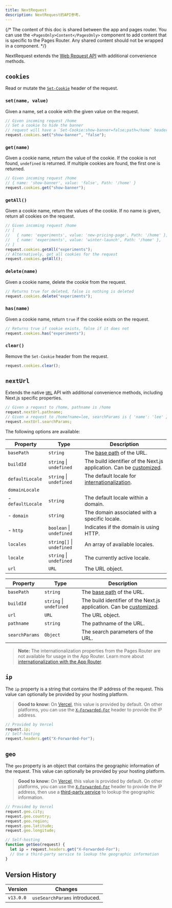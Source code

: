 ```yaml
---
title: NextRequest
description: NextRequest的API参考。
---
```


{/* The content of this doc is shared between the app and pages router. You can use the `<PagesOnly>Content</PagesOnly>` component to add content that is specific to the Pages Router. Any shared content should not be wrapped in a component. */}

NextRequest extends the [Web Request API](https://developer.mozilla.org/docs/Web/API/Request) with additional convenience methods.

## `cookies`

Read or mutate the [`Set-Cookie`](https://developer.mozilla.org/docs/Web/HTTP/Headers/Set-Cookie) header of the request.

### `set(name, value)`

Given a name, set a cookie with the given value on the request.

```ts
// Given incoming request /home
// Set a cookie to hide the banner
// request will have a `Set-Cookie:show-banner=false;path=/home` header
request.cookies.set("show-banner", "false");
```

### `get(name)`

Given a cookie name, return the value of the cookie. If the cookie is not found, `undefined` is returned. If multiple cookies are found, the first one is returned.

```ts
// Given incoming request /home
// { name: 'show-banner', value: 'false', Path: '/home' }
request.cookies.get("show-banner");
```

### `getAll()`

Given a cookie name, return the values of the cookie. If no name is given, return all cookies on the request.

```ts
// Given incoming request /home
// [
//   { name: 'experiments', value: 'new-pricing-page', Path: '/home' },
//   { name: 'experiments', value: 'winter-launch', Path: '/home' },
// ]
request.cookies.getAll("experiments");
// Alternatively, get all cookies for the request
request.cookies.getAll();
```

### `delete(name)`

Given a cookie name, delete the cookie from the request.

```ts
// Returns true for deleted, false is nothing is deleted
request.cookies.delete("experiments");
```

### `has(name)`

Given a cookie name, return `true` if the cookie exists on the request.

```ts
// Returns true if cookie exists, false if it does not
request.cookies.has("experiments");
```

### `clear()`

Remove the `Set-Cookie` header from the request.

```ts
request.cookies.clear();
```

## `nextUrl`

Extends the native [`URL`](https://developer.mozilla.org/docs/Web/API/URL) API with additional convenience methods, including Next.js specific properties.

```ts
// Given a request to /home, pathname is /home
request.nextUrl.pathname;
// Given a request to /home?name=lee, searchParams is { 'name': 'lee' }
request.nextUrl.searchParams;
```

The following options are available:

<PagesOnly>

| Property          | Type                      | Description                                                                                                                     |
| ----------------- | ------------------------- | ------------------------------------------------------------------------------------------------------------------------------- |
| `basePath`        | `string`                  | The [base path](/docs/pages/api-reference/next-config-js/basePath) of the URL.                                                  |
| `buildId`         | `string` \| `undefined`   | The build identifier of the Next.js application. Can be [customized](/docs/pages/api-reference/next-config-js/generateBuildId). |
| `defaultLocale`   | `string` \| `undefined`   | The default locale for [internationalization](/docs/pages/building-your-application/routing/internationalization).              |
| `domainLocale`    |                           |                                                                                                                                 |
| - `defaultLocale` | `string`                  | The default locale within a domain.                                                                                             |
| - `domain`        | `string`                  | The domain associated with a specific locale.                                                                                   |
| - `http`          | `boolean` \| `undefined`  | Indicates if the domain is using HTTP.                                                                                          |
| `locales`         | `string[]` \| `undefined` | An array of available locales.                                                                                                  |
| `locale`          | `string` \| `undefined`   | The currently active locale.                                                                                                    |
| `url`             | `URL`                     | The URL object.                                                                                                                 |

</PagesOnly>

<AppOnly>

| Property       | Type                    | Description                                                                                                                   |
| -------------- | ----------------------- | ----------------------------------------------------------------------------------------------------------------------------- |
| `basePath`     | `string`                | The [base path](/docs/app/api-reference/next-config-js/basePath) of the URL.                                                  |
| `buildId`      | `string` \| `undefined` | The build identifier of the Next.js application. Can be [customized](/docs/app/api-reference/next-config-js/generateBuildId). |
| `url`          | `URL`                   | The URL object.                                                                                                               |
| `pathname`     | `string`                | The pathname of the URL.                                                                                                      |
| `searchParams` | `Object`                | The search parameters of the URL.                                                                                             |

> **Note:** The internationalization properties from the Pages Router are not available for usage in the App Router. Learn more about [internationalization with the App Router](/docs/app/building-your-application/routing/internationalization).

</AppOnly>

## `ip`

The `ip` property is a string that contains the IP address of the request. This value can optionally be provided by your hosting platform.

> **Good to know:** On [Vercel](https://vercel.com/docs/frameworks/nextjs?utm_source=next-site&utm_medium=docs&utm_campaign=next-website), this value is provided by default. On other platforms, you can use the [`X-Forwarded-For`](https://developer.mozilla.org/docs/Web/HTTP/Headers/X-Forwarded-For) header to provide the IP address.

```ts
// Provided by Vercel
request.ip;
// Self-hosting
request.headers.get("X-Forwarded-For");
```

## `geo`

The `geo` property is an object that contains the geographic information of the request. This value can optionally be provided by your hosting platform.

> **Good to know:** On [Vercel](https://vercel.com/docs/frameworks/nextjs?utm_source=next-site&utm_medium=docs&utm_campaign=next-website), this value is provided by default. On other platforms, you can use the [`X-Forwarded-For`](https://developer.mozilla.org/docs/Web/HTTP/Headers/X-Forwarded-For) header to provide the IP address, then use a [third-party service](https://ip-api.com/) to lookup the geographic information.

```ts
// Provided by Vercel
request.geo.city;
request.geo.country;
request.geo.region;
request.geo.latitude;
request.geo.longitude;

// Self-hosting
function getGeo(request) {
  let ip = request.headers.get("X-Forwarded-For");
  // Use a third-party service to lookup the geographic information
}
```

## Version History

| Version   | Changes                       |
| --------- | ----------------------------- |
| `v13.0.0` | `useSearchParams` introduced. |
